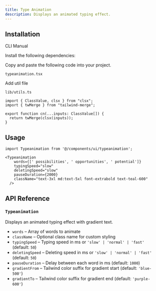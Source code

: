 ```yaml
---
title: Type Animation
description: Displays an animated typing effect.
---
```


<ComponentPreview
  name="typeanimation-demo"
  className=""
  description=""
/>

## Installation

<Tabs defaultValue="cli" className="w-full">
  <TabsList>
    <TabsTrigger value="cli">CLI</TabsTrigger>
    <TabsTrigger value="manual">Manual</TabsTrigger>
  </TabsList>
  <TabsContent value="cli">
    <PkgOptions name="typeanimation" />
  </TabsContent>
  <TabsContent value="manual">
    <Steps>

<Step>Install the following dependencies:</Step>
<DepsOptions name="framer-motion react-type-animation" />

<Step>Copy and paste the following code into your project.</Step>
<p>
  <code>typeanimation.tsx</code>
</p>
<ComponentSource name="typeanimation" />

<Step>Add util file</Step>

<p>
  <code>lib/utils.ts</code>
</p>

```tsx
import { ClassValue, clsx } from "clsx";
import { twMerge } from "tailwind-merge";

export function cn(...inputs: ClassValue[]) {
  return twMerge(clsx(inputs));
}
```

</Steps>
  </TabsContent>
</Tabs>

## Usage

```tsx
import Typeanimation from '@/components/ui/typeanimation';
```

```tsx
<Typeanimation
    words={[' possibilities', ' opportunities', ' potential']}
    typingSpeed="slow"
    deletingSpeed="slow"
    pauseDuration={2000}
    className="text-3xl md:text-5xl font-extrabold text-teal-600"
  />
```


## API Reference

### `Typeanimation`

Displays an animated typing effect with gradient text.

* `words` – Array of words to animate
* `className` – Optional class name for custom styling
* `typingSpeed` – Typing speed in ms or `'slow' | 'normal' | 'fast'` (default: `50`)
* `deletingSpeed` – Deleting speed in ms or `'slow' | 'normal' | 'fast'` (default: `50`)
* `pauseDuration` – Delay between each word in ms (default: `1000`)
* `gradientFrom` – Tailwind color suffix for gradient start (default: `'blue-500'`)
* `gradientTo` – Tailwind color suffix for gradient end (default: `'purple-600'`)

